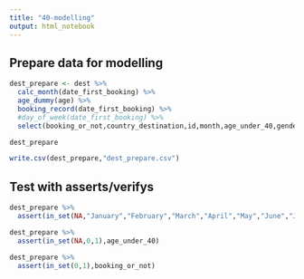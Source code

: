 ```yaml
---
title: "40-modelling"
output: html_notebook
---
```


## Prepare data for modelling

```r
dest_prepare <- dest %>% 
  calc_month(date_first_booking) %>%
  age_dummy(age) %>% 
  booking_record(date_first_booking) %>%
  #day_of_week(date_first_booking) %>%
  select(booking_or_not,country_destination,id,month,age_under_40,gender,signup_method,language,first_browser)

dest_prepare

write.csv(dest_prepare,"dest_prepare.csv")
```

## Test with asserts/verifys

```r
dest_prepare %>% 
  assert(in_set(NA,"January","February","March","April","May","June","July","August","September","October","November","December"),month)
```


```r
dest_prepare %>% 
  assert(in_set(NA,0,1),age_under_40)
```

```r
dest_prepare %>% 
  assert(in_set(0,1),booking_or_not)
```


```r

```

